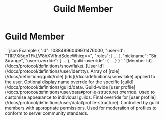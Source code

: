 ﻿---
title: Guild Member
---


# Guild Member

<SchemaExample path="/guild/member.json">
```json Example
{
    "id": 10884996049901476000,
    "user-id": "TlR7Xi5gbTFkLW8hXVRndSdqeWhicg==",
    "roles": [  ...  ],
    "nickname": "Sir Strange",
    "user-override": {  ...  },
    "guild-override": {  ...  }
}
```
</SchemaExample>

<ParamsList>
    <Param name="id" type="integer" required>
        [Member Id](/docs/protocol/definitions/snowflake).
    </Param>
    <Param name="user-id" type="string" required>
        [User Id](/docs/protocol/definitions/user/identity).
    </Param>
    <Param name="roles" type="array" required>
        Array of [role](/docs/definitions/guild/role) [ids](/docs/definitions/snowflake) applied to the user.
    </Param>
    <Param name="nickname" type="string">
        Optional display name override for the specific [guild](/docs/protocol/definitions/guild/data).
    </Param>
    <Param name="user-override" type="object">
        Guild-wide [user profile](/docs/protocol/definitions/user/data#profile-structure) override. Used to customise
        appearance to individual guilds.
    </Param>
    <Param name="guild-override" type="object">
        Final override for [user profile](/docs/protocol/definitions/user/data#profile-structure). Controlled by guild members with appropriate permissions. Used for moderation
        of profiles to conform to server community standards.
    </Param>
</ParamsList>